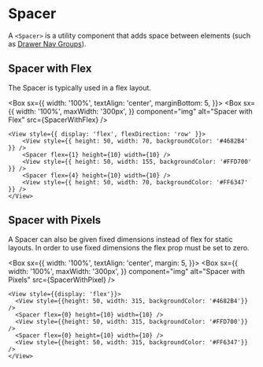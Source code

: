 
# Spacer

A `<Spacer>` is a utility component that adds space between elements (such as [Drawer Nav Groups](/components/drawer-nav-group/examples)).

## Spacer with Flex

The Spacer is typically used in a flex layout.

<Box
  sx={{
    width: '100%',
    textAlign: 'center',
    marginBottom: 5,
  }}>
  <Box
    sx={{
      width: '100%',
      maxWidth: '300px',
    }}
    component="img"
    alt="Spacer with Flex"
    src={SpacerWithFlex}
  />
</Box>

```
<View style={{ display: 'flex', flexDirection: 'row' }}>
    <View style={{ height: 50, width: 70, backgroundColor: '#4682B4' }} />
    <Spacer flex={1} height={10} width={10} />
    <View style={{ height: 50, width: 155, backgroundColor: '#FFD700' }} />
    <Spacer flex={4} height={10} width={10} />
    <View style={{ height: 50, width: 70, backgroundColor: '#FF6347' }} />
</View>

```

## Spacer with Pixels

A Spacer can also be given fixed dimensions instead of flex for static layouts. In order to use fixed dimensions the flex prop must be set to zero.

<Box
  sx={{
    width: '100%',
    textAlign: 'center',
    margin: 5,
  }}>
  <Box
    sx={{
      width: '100%',
      maxWidth: '300px',
    }}
    component="img"
    alt="Spacer with Pixels"
    src={SpacerWithPixel}
  />
</Box>

```
<View style={{display: 'flex'}}>
  <View style={{height: 50, width: 315, backgroundColor: '#4682B4'}} />
  <Spacer flex={0} height={10} width={10} />
  <View style={{height: 50, width: 315, backgroundColor: '#FFD700'}} />
  <Spacer flex={0} height={10} width={10} />
  <View style={{height: 50, width: 315, backgroundColor: '#FF6347'}} />
</View>

```

